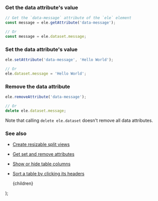 
### Get the data attribute's value

```js
// Get the `data-message` attribute of the `ele` element
const message = ele.getAttribute('data-message');

// Or
const message = ele.dataset.message;
```

### Set the data attribute's value

```js
ele.setAttribute('data-message', 'Hello World');

// Or
ele.dataset.message = 'Hello World';
```

### Remove the data attribute

```js
ele.removeAttribute('data-message');

// Or
delete ele.dataset.message;
```

Note that calling `delete ele.dataset` doesn't remove all data attributes.

### See also

-   [Create resizable split views](/create-resizable-split-views)
-   [Get set and remove attributes](/get-set-and-remove-attributes)
-   [Show or hide table columns](/show-or-hide-table-columns)
-   [Sort a table by clicking its headers](/sort-a-table-by-clicking-its-headers)

    <PostLayout keywords="" title="Get set and remove data attributes">
        {children}
    </PostLayout>
);
